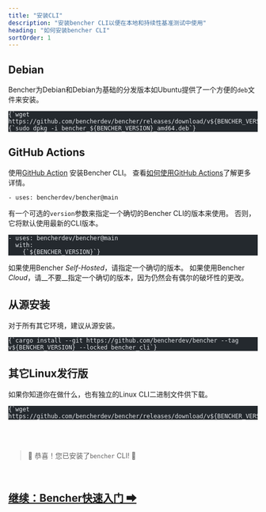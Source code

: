 ```yaml
---
title: "安装CLI"
description: "安装bencher CLI以便在本地和持续性基准测试中使用"
heading: "如何安装bencher CLI"
sortOrder: 1
---
```



## Debian

Bencher为Debian和Debian为基础的分发版本如Ubuntu提供了一个方便的`deb`文件来安装。

<pre class="astro-code github-dark" style="background-color: rgb(36, 41, 46); overflow-x: auto;" tabindex="0" data-darkreader-inline-bgcolor=""><code><span class="line"><span style="color: rgb(225, 228, 232);" data-darkreader-inline-color="">{`wget https://github.com/bencherdev/bencher/releases/download/v${BENCHER_VERSION}/bencher_${BENCHER_VERSION}_amd64.deb`}</span></span>
<span class="line"><span style="color: rgb(225, 228, 232);" data-darkreader-inline-color="">{`sudo dpkg -i bencher_${BENCHER_VERSION}_amd64.deb`}</span></span></code></pre>

## GitHub Actions

使用[GitHub Action](https://github.com/marketplace/actions/bencher-cli) 安装Bencher CLI。
查看[如何使用GitHub Actions](/docs/zh/how-to/github-actions)了解更多详情。

```
- uses: bencherdev/bencher@main
```

有一个可选的`version`参数来指定一个确切的Bencher CLI的版本来使用。
否则，它将默认使用最新的CLI版本。

<pre class="astro-code github-dark" style="background-color: rgb(36, 41, 46); overflow-x: auto;" tabindex="0" data-darkreader-inline-bgcolor=""><code><span class="line"><span style="color: rgb(225, 228, 232);" data-darkreader-inline-color="">- uses: bencherdev/bencher@main</span></span>
<span class="line"><span style="color: rgb(225, 228, 232);" data-darkreader-inline-color="">  with:</span></span>
<span class="line"><span style="color: rgb(225, 228, 232);" data-darkreader-inline-color="">    {`${BENCHER_VERSION}`}</span></span></code></pre>

如果使用Bencher *Self-Hosted*，请指定一个确切的版本。
如果使用Bencher *Cloud*，请__不要__指定一个确切的版本，因为仍然会有偶尔的破坏性的更改。

## 从源安装

对于所有其它环境，建议从源安装。

<pre class="astro-code github-dark" style="background-color: rgb(36, 41, 46); overflow-x: auto;" tabindex="0" data-darkreader-inline-bgcolor=""><code><span class="line"><span style="color: rgb(225, 228, 232);" data-darkreader-inline-color="">{`cargo install --git https://github.com/bencherdev/bencher --tag v${BENCHER_VERSION} --locked bencher_cli`}</span></span></code></pre>

## 其它Linux发行版

如果你知道你在做什么，也有独立的Linux CLI二进制文件供下载。

<pre class="astro-code github-dark" style="background-color: rgb(36, 41, 46); overflow-x: auto;" tabindex="0" data-darkreader-inline-bgcolor=""><code><span class="line"><span style="color: rgb(225, 228, 232);" data-darkreader-inline-color="">{`wget https://github.com/bencherdev/bencher/releases/download/v${BENCHER_VERSION}/bencher`}</span></span></code></pre>

<br/>
<br/>

> 🐰 恭喜！您已安装了<code>bencher</code> CLI! 🎉

<br/>

<h2><a href="/docs/tutorial/quick-start">继续：Bencher快速入门 ➡</a></h2>
